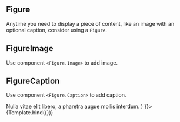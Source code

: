 

<Meta
    title="Components/Figure"
    component={Figure}
/>


## Figure

Anytime you need to display a piece of content, like an image with an optional caption, consider using a `Figure`.

## FigureImage
Use component `<Figure.Image>` to add image.

## FigureCaption
Use component `<Figure.Caption>` to add caption.

<Canvas>
    <Story
        name="Demo"
        args={{
            children: (
                <>
                    <Figure.Image
                        width={171}
                        height={180}
                        alt="171x180"
                        src="https://robohash.org/set_set1/bgset_bg2/3425567567456?size=300x300"
                    />
                    <Figure.Caption>
                        Nulla vitae elit libero, a pharetra augue mollis interdum.
                    </Figure.Caption>
                </>
            )
        }}>
        {Template.bind({})}
    </Story>
</Canvas>

<ArgsTable story="Demo" />
